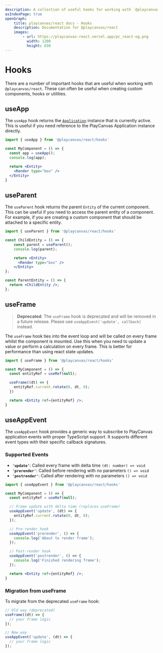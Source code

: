 ```yaml
---
description: A collection of useful hooks for working with `@playcanvas/react`.
asIndexPage: true
openGraph:
    title: playcanvas/react docs - Hooks
    description: Documentation for @playcanvas/react
    images:
        - url: https://playcanvas-react.vercel.app/pc_react-og.png
          width: 1200
          height: 630
---
```


# Hooks

There are a number of important hooks that are useful when working with `@playcanvas/react`. These can often be useful when creating custom components, hooks or utilities.

## useApp

The `useApp` hook returns the [`Application`](https://api.playcanvas.com/classes/Engine.Application.html) instance that is currently active. This is useful if you need reference to the PlayCanvas Application instance directly.

```jsx
import { useApp } from '@playcanvas/react/hooks'

const MyComponent = () => {
  const app = useApp();
  console.log(app);

  return <Entity>
    <Render type="box" />
  </Entity>
}
```

## useParent

The `useParent` hook returns the parent `Entity` of the current component. This can be useful if you need to access the parent entity of a component. For example, if you are creating a custom component that should be attached to a specific entity.

```jsx
import { useParent } from '@playcanvas/react/hooks'

const ChildEntity = () => {
    const parent = useParent();
    console.log(parent);

    return <Entity>
      <Render type="box" />
    </Entity>
};

const ParentEntity = () => {
  return <ChildEntity />;
};
```

## useFrame

> **Deprecated**: The `useFrame` hook is deprecated and will be removed in a future release. Please use `useAppEvent('update', callback)` instead.

The `useFrame` hook ties into the event loop and will be called on every frame whilst the component is mounted. Use this when you need to update a value or perform a calculation on every frame. This is better for performance than using react state updates.

```jsx
import { useFrame } from '@playcanvas/react/hooks'

const MyComponent = () => {
  const entityRef = useRef(null);

  useFrame((dt) => {
    entityRef.current.rotate(0, dt, 0);
  })

  return <Entity ref={entityRef} />;
}
```

## useAppEvent

The `useAppEvent` hook provides a generic way to subscribe to PlayCanvas application events with proper TypeScript support. It supports different event types with their specific callback signatures.

### Supported Events

- **`'update'`**: Called every frame with delta time `(dt: number) => void`
- **`'prerender'`**: Called before rendering with no parameters `() => void`
- **`'postrender'`**: Called after rendering with no parameters `() => void`

```jsx
import { useAppEvent } from '@playcanvas/react/hooks'

const MyComponent = () => {
  const entityRef = useRef(null);

  // Frame update with delta time (replaces useFrame)
  useAppEvent('update', (dt) => {
    entityRef.current.rotate(0, dt, 0);
  });

  // Pre-render hook
  useAppEvent('prerender', () => {
    console.log('About to render frame');
  });

  // Post-render hook
  useAppEvent('postrender', () => {
    console.log('Finished rendering frame');
  });

  return <Entity ref={entityRef} />;
}
```

### Migration from useFrame

To migrate from the deprecated `useFrame` hook:

```jsx
// Old way (deprecated)
useFrame((dt) => {
  // your frame logic
});

// New way
useAppEvent('update', (dt) => {
  // your frame logic
});
```